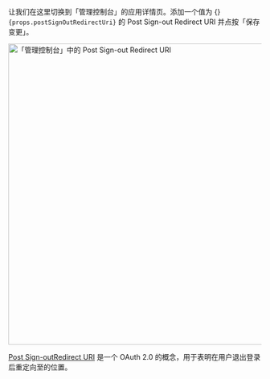 <p>
  让我们在这里切换到「管理控制台」的应用详情页。添加一个值为 {}
  <code>{props.postSignOutRedirectUri}</code> 的 Post Sign-out Redirect URI 并点按「保存变更」。
</p>

<img alt="「管理控制台」中的 Post Sign-out Redirect URI" src={props.figureSrc} width="600px" />

[Post Sign-outRedirect URI](https://openid.net/specs/openid-connect-rpinitiated-1_0.html#RPLogout) 是一个 OAuth 2.0 的概念，用于表明在用户退出登录后重定向至的位置。
